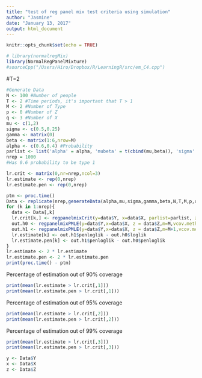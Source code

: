 ```yaml
---
title: "test of reg panel mix test criteria using simulation"
author: "Jasmine"
date: "January 13, 2017"
output: html_document
---
```


```r
knitr::opts_chunk$set(echo = TRUE)
```

```r
# library(normalregMix)
library(NormalRegPanelMixture)
#sourceCpp("/Users/Hiro/Dropbox/R/LearningR/src/em_C4.cpp") 
```

#T=2


```r
#Generate Data
N <- 100 #Number of people
T <- 2 #Time periods, it's important that T > 1
M <- 2 #Number of Type
p <- 0 #Number of Z
q <- 3 #Number of X
mu <- c(1,2)
sigma <- c(0.5,0.25)
gamma <- matrix(0)
beta <- matrix(1:6,nrow=M)
alpha <- c(0.6,0.4) #Probability
parlist <- list('alpha' = alpha, 'mubeta' = t(cbind(mu,beta)), 'sigma' = sigma, 'gam' = gamma)
nrep = 1000
#Has 0.6 probability to be type 1
```

```r
lr.crit <- matrix(0,nr=nrep,ncol=3)
lr.estimate <- rep(0,nrep)
lr.estimate.pen <- rep(0,nrep)
```

```r
ptm <- proc.time()
Data <- replicate(nrep,generateData(alpha,mu,sigma,gamma,beta,N,T,M,p,q))
for (k in 1:nrep){
  data <- Data[,k]
  lr.crit[k,] <- regpanelmixCrit(y=data$Y, x=data$X, parlist=parlist, z = data$Z,parallel = FALSE)$crit
  out.h0 <- regpanelmixPMLE(y=data$Y,x=data$X, z = data$Z,m=M,vcov.method = "none")
  out.h1 <- regpanelmixPMLE(y=data$Y,x=data$X, z = data$Z,m=M+1,vcov.method = "none")
  lr.estimate[k] <- out.h1$penloglik - out.h0$loglik
  lr.estimate.pen[k] <- out.h1$penloglik - out.h0$penloglik
}
lr.estimate <- 2 * lr.estimate
lr.estimate.pen <- 2 * lr.estimate.pen
print(proc.time() - ptm)
```

Percentage of estimation out of 90% coverage
```r
print(mean(lr.estimate > lr.crit[,1]))
print(mean(lr.estimate.pen > lr.crit[,1]))
```
Percentage of estimation out of 95% coverage
```r
print(mean(lr.estimate > lr.crit[,2]))
print(mean(lr.estimate.pen > lr.crit[,2]))
```

Percentage of estimation out of 99% coverage
```r
print(mean(lr.estimate > lr.crit[,3]))
print(mean(lr.estimate.pen > lr.crit[,3]))
```


```r
y <- Data$Y
x <- Data$X
z <- Data$Z
```
